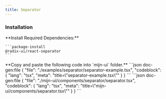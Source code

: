 ```yaml
---
title: Separator
---
```



<ComponentPreview>
  <SeparatorExample />
</ComponentPreview>

### Installation

<Steps>
  <Step>
    **Install Required Dependencies:**
  
    ```package-install
    @radix-ui/react-separator
    ```
  </Step>

  <Step>
    **Copy and paste the following code into  `mijn-ui` folder.**
    <Tabs items={["Source Code", "Example Usage"]}>
        <Tab value="Example Usage">
          ```json doc-gen:file
          {
            "file": "./examples/separator/separator-example.tsx",
            "codeblock": {
              "lang": "tsx",
              "meta": "title=\"separator-example.tsx\""
            }
          }
          ```
        </Tab>
        <Tab value="Source Code">
          ```json doc-gen:file
          {
            "file": "./mijn-ui/components/separator/separator.tsx",
            "codeblock": {
              "lang": "tsx",
              "meta": "title=\"mijn-ui/components/separator.tsx\""
            }
          }
          ```
        </Tab>
    </Tabs>
  </Step>
</Steps>
